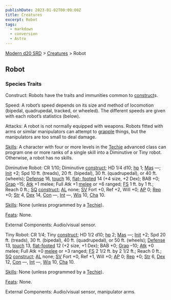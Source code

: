 ```yaml
---
publishDate: 2023-01-02T00:00:00Z
title: Creatures
excerpt: Robot
tags:
  - markdown
  - conversion
  - Astro
---
```


[Modern d20 SRD](/#modernD20) > [Creatures](modern-d20-srd-creatures-index) > Robot

## Robot

### Species Traits

Construct: Robots have the traits and immunities common to
[construct](modern-d20-srd-creature-types-construct)s.

Speed: A robot’s speed depends on its size and method of locomotion (bipedal,
quadrupedal, tracked, or wheeled). The different speeds are given with each
robot’s statistics (below).

Attacks: A robot is not normally equipped with weapons. Robots fitted with
arms or similar manipulators can attempt to [grapple](modern-d20-srd-combat-grapple) things, but the manipulators are too small to deal damage.

[Skills](modern-d20-srd-skills-index): A character with four or more levels in
the [Techie](modern-d20-srd-classes-advanced-techie) advanced class can
program one or more ranks of a single skill into a Diminutive or Tiny robot.
Otherwise, a robot has no skills.

Diminutive Robot: CR 1/10; Diminutive [construct](modern-d20-srd-creature-types-construct); HD 1/4 d10; [hp](modern-d20-srd-combat-hit-points) 1;
[Mas](modern-d20-srd-creatures-creature-overview) —; [Init](modern-d20-srd-combat-initiative) +2; Spd 10 ft. (treads), 20 ft. (bipedal), 30 ft.
(quadrupedal), or 40 ft. (wheels); [Defense](modern-d20-srd-combat-defense)
16, [touch](modern-d20-srd-combat-attack-actions) 16, [flat- footed](modern-d20-srd-combat-surprise) 14 (+4 size, +2 Dex); BAB +0;
[Grap](modern-d20-srd-combat-grapple) –15; [Atk](modern-d20-srd-combat-attack-roll) +1 melee; Full Atk +1 [melee](modern-d20-srd-combat-attack-roll) or +6
ranged; [FS](modern-d20-srd-creatures-creature-overview) 1 ft. by 1 ft.; Reach
0 ft.; [SQ](modern-d20-srd-creatures-creature-overview)
[construct](modern-d20-srd-creature-types-construct); [AL](modern-d20-srd-basics-allegiances) none; [SV](modern-d20-srd-basics-saving-throws) Fort +0,
Ref +2, Will +0; [AP](modern-d20-srd-creatures-creature-overview) 0;
[Rep](modern-d20-srd-creatures-creature-overview) +0; [Str](modern-d20-srd-basics-ability-scores) 4, [Dex](modern-d20-srd-basics-ability-scores) 14,
[Con](modern-d20-srd-basics-ability-scores) —, [Int](modern-d20-srd-basics-ability-scores) —, [Wis](modern-d20-srd-basics-ability-scores) 10,
[Cha](modern-d20-srd-basics-ability-scores) 10.

[Skills](modern-d20-srd-skills-index): None (unless programmed by a
[Techie](modern-d20-srd-classes-advanced-techie)).

[Feats](modern-d20-srd-feats-index): None.

External Components: Audio/visual sensor.

Tiny Robot: CR 1/4; Tiny [construct](modern-d20-srd-creature-types-construct);
HD 1/2 d10; [hp](modern-d20-srd-combat-hit-points) 2; [Mas](modern-d20-srd-creatures-creature-overview) —; [Init](modern-d20-srd-combat-initiative) +2;
Spd 20 ft. (treads), 30 ft. (bipedal), 40 ft. (quadrupedal), or 50 ft.
(wheels); [Defense](modern-d20-srd-combat-defense) 13, [touch](modern-d20-srd-combat-attack-actions) 13, [flat-footed](modern-d20-srd-combat-surprise) 12
(+2 size, +1 Dex); BAB +0; [Grap](modern-d20-srd-combat-grapple) –10;
[Atk](modern-d20-srd-combat-attack-roll) +0 melee; Full Atk +0
[melee](modern-d20-srd-combat-attack-roll) or +3 ranged; [FS](modern-d20-srd-creatures-creature-overview) 2 1/2 ft. by 2 1/2 ft.; Reach 0 ft.;
[SQ](modern-d20-srd-creatures-creature-overview) [construct](modern-d20-srd-creature-types-construct); [AL](modern-d20-srd-basics-allegiances) none;
[SV](modern-d20-srd-basics-saving-throws) Fort +0, Ref +1, Will +0;
[AP](modern-d20-srd-creatures-creature-overview) 0; [Rep](modern-d20-srd-creatures-creature-overview) +0; [Str](modern-d20-srd-basics-ability-scores)
6, [Dex](modern-d20-srd-basics-ability-scores) 12, [Con](modern-d20-srd-basics-ability-scores) —, [Int](modern-d20-srd-basics-ability-scores) —,
[Wis](modern-d20-srd-basics-ability-scores) 10, [Cha](modern-d20-srd-basics-ability-scores) 10.

[Skills](modern-d20-srd-skills-index): None (unless programmed by a
[Techie](modern-d20-srd-classes-advanced-techie)).

[Feats](modern-d20-srd-feats-index): None.

External Components: Audio/visual sensor, manipulator arms.

